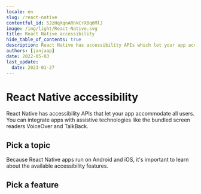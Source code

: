 ```yaml
---
locale: en
slug: /react-native
contentful_id: SJzHqXqnARhkCrX0q6MlJ
image: /img/light/React-Native.svg
title: React Native accessibility
hide_table_of_contents: true
description: React Native has accessibility APIs which let your app accommodate all users. You can integrate apps with assistive technologies like the screen readers VoiceOver and TalkBack.
authors: [janjaap]
date: 2022-05-03
last_update:
  date: 2023-01-27
---
```


# React Native accessibility

React Native has accessibility APIs that let your app accommodate all users. You can integrate apps with assistive technologies like the bundled screen readers VoiceOver and TalkBack.

## Pick a topic

<LinkList title="List of React Native accessibility topics" isHighlighted={true}>
  <LinkListItem url="/en/docs/react-native/samples" title="React Native code samples" pageTitle="React Native accessibility code samples" shortDescription="Browse code samples to learn how to build more accessible React Native apps." icon="/img/light/code.svg" iconAlt="Code icon"/>
</LinkList>

Because React Native apps run on Android and iOS, it's important to learn about the available accessibility features.

## Pick a feature

<LinkList title="List of Android and iOS accessibility features" isHighlighted={true}>
  <LinkListItem url="/en/docs/android/features" title="Learn about Android accessibility features" pageTitle="Android accessibility features" shortDescription="Learn about the accessibility features that are offered by Android." icon="/img/light/features.svg" iconAlt="Features icon"/>
  <LinkListItem url="/en/docs/ios/features" title="Learn about iOS accessibility features" pageTitle="iOS accessibility features" shortDescription="Learn about the accessibility features that are offered by iOS." icon="/img/light/features.svg" iconAlt="Features icon"/>
</LinkList>
